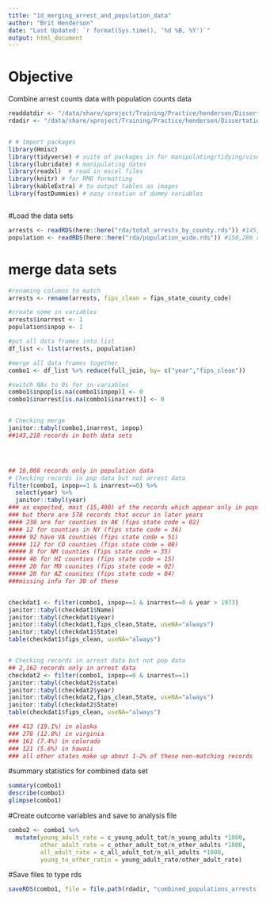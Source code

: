 ```yaml
---
title: "1d_merging_arrest_and_population_data"
author: "Brit Henderson"
date: "Last Updated: `r format(Sys.time(), '%d %B, %Y')`"
output: html_document
---
```

# Objective
Combine arrest counts data with population counts data
```r
readdatdir <- "/data/share/xproject/Training/Practice/henderson/Dissertation/rda"
rdadir <- "/data/share/xproject/Training/Practice/henderson/Dissertation/rda"

```

```r

```

```r
# # Import packages
library(Hmisc)
library(tidyverse) # suite of packages in for manipulating/tidying/visualizing, etc. data
library(lubridate) # manipulating dates
library(readxl)  # read in excel files
library(knitr) # for RMD formatting
library(kableExtra) # to output tables as images
library(fastDummies) # easy creation of dummy variables 



```


#Load the data sets
```r
arrests <- readRDS(here::here("rda/total_arrests_by_county.rds")) #145,380 records
population <- readRDS(here::here("rda/population_wide.rds")) #158,286 records


```

# merge data sets
```r
#renaming columns to match
arrests <- rename(arrests, fips_clean = fips_state_county_code)

#create some in variables
arrests$inarrest <- 1
population$inpop <- 1

#put all data frames into list
df_list <- list(arrests, population)      

#merge all data frames together
combo1 <- df_list %>% reduce(full_join, by= c("year","fips_clean"))

#switch NAs to 0s for in-variables
combo1$inpop[is.na(combo1$inpop)] <- 0
combo1$inarrest[is.na(combo1$inarrest)] <- 0


# Checking merge
janitor::tabyl(combo1,inarrest, inpop)
##143,218 records in both data sets




## 16,068 records only in population data
# Checking records in pop data but not arrest data
filter(combo1, inpop==1 & inarrest==0) %>% 
  select(year) %>% 
  janitor::tabyl(year)
### as expected, most (15,490) of the records which appear only in population data are precede the start (1974) of the arrest data.
### but there are 578 records that occur in later years
#### 238 are for counties in AK (fips state code = 02)
#### 12 for counties in NY (fips state code = 36)
##### 92 have VA counties (fips state code = 51)
##### 112 for CO counties (fips state code = 08)
##### 8 for NM counties (fips state code = 35)
##### 46 for HI counties (fips state code = 15)
##### 20 for MO counites (fips state code = 02)
##### 20 for AZ counites (fips state code = 04)
###missing info for 30 of these


checkdat1 <- filter(combo1, inpop==1 & inarrest==0 & year > 1973) 
janitor::tabyl(checkdat1$Name)
janitor::tabyl(checkdat1$year)
janitor::tabyl(checkdat1,fips_clean,State, useNA="always")
janitor::tabyl(checkdat1$State)
table(checkdat1$fips_clean, useNA="always")


# Checking records in arrest data but not pop data
## 2,162 records only in arrest data
checkdat2 <- filter(combo1, inpop==0 & inarrest==1) 
janitor::tabyl(checkdat2$state)
janitor::tabyl(checkdat2$year)
janitor::tabyl(checkdat2,fips_clean,State, useNA="always")
janitor::tabyl(checkdat2$State)
table(checkdat1$fips_clean, useNA="always")

### 413 (19.1%) in alaska
### 278 (12.8%) in virginia
### 161 (7.4%) in colorado
### 121 (5.6%) in hawaii
### all other states make up about 1-2% of these non-matching records

```



#summary statistics for combined data set
```r
summary(combo1)
describe(combo1)
glimpse(combo1)
```


#Create outcome variables and save to analysis file
```r
combo2 <- combo1 %>% 
  mutate(young_adult_rate = c_young_adult_tot/n_young_adults *1000,
         other_adult_rate = c_other_adult_tot/n_other_adults *1000,
         all_adult_rate = c_all_adult_tot/n_all_adults *1000,
         young_to_other_ratio = young_adult_rate/other_adult_rate)
```


#Save files to type rds

```r
saveRDS(combo1, file = file.path(rdadir, "combined_populations_arrests.rds"))
```

